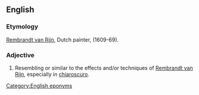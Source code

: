 ==English==

===Etymology===
[[w:Rembrandt van Rijn|Rembrandt van Rijn]], Dutch painter, (1609-69).

===Adjective===
{{en-adj}}

# {{lb|en|nonstandard}} Resembling or similar to the effects and/or techniques of [[w:Rembrandt van Rijn|Rembrandt van Rijn]], especially in [[chiaroscuro]].

[[Category:English eponyms]]